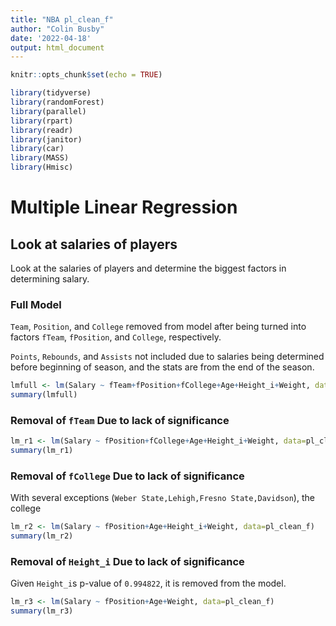 ```yaml
---
title: "NBA pl_clean_f"
author: "Colin Busby"
date: '2022-04-18'
output: html_document
---
```


```r
knitr::opts_chunk$set(echo = TRUE)
```

```r
library(tidyverse)
library(randomForest)
library(parallel)
library(rpart)
library(readr)
library(janitor)
library(car)
library(MASS)
library(Hmisc)
```
# Multiple Linear Regression

## Look at salaries of players

Look at the salaries of players and determine the biggest factors in determining salary.

### Full Model

`Team`, `Position`, and `College` removed from model after being turned into factors `fTeam`, `fPosition`, and `College`, respectively.

`Points`, `Rebounds`, and `Assists` not included due to salaries being determined before beginning of season, and the stats are from the end of the season.

```r
lmfull <- lm(Salary ~ fTeam+fPosition+fCollege+Age+Height_i+Weight, data=pl_clean_f)
summary(lmfull)
```

### Removal of `fTeam` Due to lack of significance

```r
lm_r1 <- lm(Salary ~ fPosition+fCollege+Age+Height_i+Weight, data=pl_clean_f)
summary(lm_r1)
```

### Removal of `fCollege` Due to lack of significance

With several exceptions (`Weber State,Lehigh,Fresno State,Davidson`), the college

```r
lm_r2 <- lm(Salary ~ fPosition+Age+Height_i+Weight, data=pl_clean_f)
summary(lm_r2)
```

### Removal of `Height_i` Due to lack of significance

Given `Height_i`s p-value of `0.994822`, it is removed from the model.

```r
lm_r3 <- lm(Salary ~ fPosition+Age+Weight, data=pl_clean_f)
summary(lm_r3)
```



